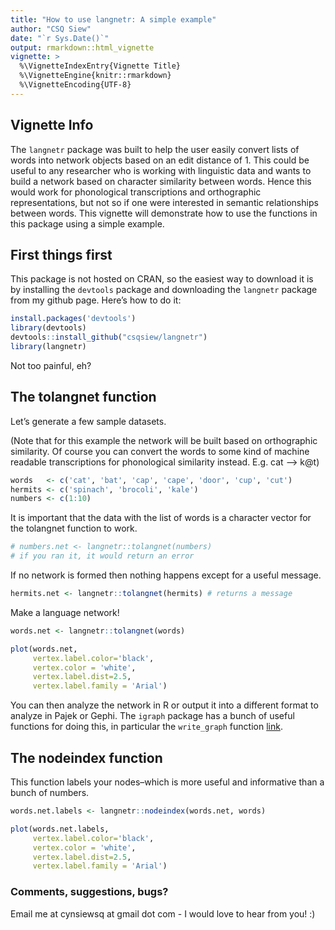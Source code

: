 ```yaml
---
title: "How to use langnetr: A simple example"
author: "CSQ Siew"
date: "`r Sys.Date()`"
output: rmarkdown::html_vignette
vignette: >
  %\VignetteIndexEntry{Vignette Title}
  %\VignetteEngine{knitr::rmarkdown}
  %\VignetteEncoding{UTF-8}
---
```


## Vignette Info    

The `langnetr` package was built to help the user easily convert lists of words into network objects based on an edit distance of 1. This could be useful to any researcher who is working with linguistic data and wants to build a network based on character similarity between words. Hence this would work for phonological transcriptions and orthographic representations, but not so if one were interested in semantic relationships between words. This vignette will demonstrate how to use the functions in this package using a simple example.  

## First things first  

This package is not hosted on CRAN, so the easiest way to download it is by installing the `devtools` package and downloading the `langnetr` package from my github page. Here's how to do it:   

```r
install.packages('devtools')
library(devtools)
devtools::install_github("csqsiew/langnetr")
library(langnetr)
```

Not too painful, eh?  

## The tolangnet function  

Let's generate a few sample datasets.  

(Note that for this example the network will be built based on orthographic similarity. Of course you can convert the words to some kind of machine readable transcriptions for phonological similarity instead. E.g. cat --> k@t)  

```r
words   <- c('cat', 'bat', 'cap', 'cape', 'door', 'cup', 'cut')
hermits <- c('spinach', 'brocoli', 'kale')
numbers <- c(1:10)
```

It is important that the data with the list of words is a character vector for the tolangnet function to work.  

```r
# numbers.net <- langnetr::tolangnet(numbers) 
# if you ran it, it would return an error
```

If no network is formed then nothing happens except for a useful message.  

```r
hermits.net <- langnetr::tolangnet(hermits) # returns a message
```

Make a language network!   

```r
words.net <- langnetr::tolangnet(words)

plot(words.net,
     vertex.label.color='black', 
     vertex.color = 'white', 
     vertex.label.dist=2.5,
     vertex.label.family = 'Arial')
```

You can then analyze the network in R or output it into a different format to analyze in Pajek or Gephi. The `igraph` package has a bunch of useful functions for doing this, in particular the `write_graph` function [link](http://igraph.org/r/doc/write_graph.html).  

## The nodeindex function  

This function labels your nodes--which is more useful and informative than a bunch of numbers.   

```r
words.net.labels <- langnetr::nodeindex(words.net, words)

plot(words.net.labels, 
     vertex.label.color='black', 
     vertex.color = 'white', 
     vertex.label.dist=2.5,
     vertex.label.family = 'Arial')
```

### Comments, suggestions, bugs?  

Email me at cynsiewsq at gmail dot com - I would love to hear from you! :)   
